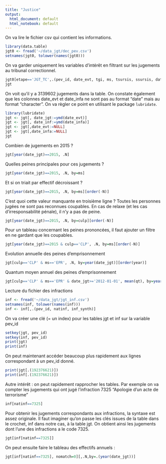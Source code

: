 ```yaml
---
title: "Justice"
output:
  html_document: default
  html_notebook: default
---
```


On va lire le fichier csv qui contient les informations. 


```r
library(data.table)
jgt0 <- fread('~/data_jgt/dec_pev.csv')
setnames(jgt0, tolower(names(jgt0)))
```

On va garder uniquement les variables d'intérêt en filtrant sur les jugements au tribunal correctionnel.

```r
jgt0[etape=='JGT_TC',.(pev_id, date_evt, tgi, ms, tsursis, ssursis, date_infa, culp, qt)] -> jgt
jgt
```

On voit qu'il y a 3139602 jugements dans la table. On constate également que les colonnes
date_evt et date_infa ne sont pas au format "date" mais au format "character". On va règler
ce point en utilisant le package ``lubridate``.

```r
library(lubridate)
jgt <- jgt[, date_jgt:=ymd(date_evt)]
jgt <- jgt[, date_inf:=ymd(date_infa)]
jgt <- jgt[,date_evt:=NULL]
jgt <- jgt[,date_infa:=NULL]
jgt
```

Combien de jugements en 2015 ?

```r
jgt[year(date_jgt)==2015, .N]
```

Quelles peines principales pour ces jugements ?

```r
jgt[year(date_jgt)==2015, .N, by=ms]
```

Et si on triait par effectif décroissant ?

```r
jgt[year(date_jgt)==2015, .N, by=ms][order(-N)]
```

C'est quoi cette valeur manquante en troisième ligne ? 
Toutes les personnes jugées ne sont pas reconnues coupables. En cas de
relaxe (et les cas d'irresponsabilité pénale), il n'y a pas de peine.

```r
jgt[year(date_jgt)==2015, .N, by=culp][order(-N)]
```

Pour un tableau concernant les peines prononcées, il faut 
ajouter un filtre en ne gardant que les coupables.

```r
jgt[year(date_jgt)==2015 & culp=='CLP', .N, by=ms][order(-N)]
```

Evolution annuelle des peines d'emprisonnement

```r
jgt[culp=='CLP' & ms=='EPR', .N, by=year(date_jgt)][order(year)]
```

Quantum moyen annuel des peines d'emprisonnement


```r
jgt[culp=='CLP' & ms=='EPR' & date_jgt>='2012-01-01', mean(qt), by=year(date_jgt)][order(year)]
```


Lecture du fichier des infractions

```r
inf <- fread('~/data_jgt/jgt_inf.csv')
setnames(inf, tolower(names(inf)))
inf <- inf[,.(pev_id, natinf, inf_synth)]
```

On va créer une clé (= un index) pour les tables jgt et inf
sur la variable pev_id

```r
setkey(jgt, pev_id)
setkey(inf, pev_id)
print(jgt)
print(inf)
```

On peut maintenant accéder beaucoup plus rapidement aux
lignes correspondant à un pev_id donné.

```r
print(jgt[.(192376621)])
print(inf[.(192376621)])
```

Autre intérêt : on peut rapidement rapprocher les tables.
Par exemple on va compter les jugements qui ont jugé
l'infraction 7325 "Apologie d'un acte de terrorisme"

```r
inf[natinf==7325]
```

Pour obtenir les jugements correspondants aux infractions, la syntaxe est assez originale.
Il faut imaginer qu'on passe les clés issues de la table dans le crochet, inf dans notre cas,
à la table jgt. On obtient ainsi les jugements dont l'une des infractions a le code 7325.

```r
jgt[inf[natinf==7325]]
```

On peut ensuite faire le tableau des effectifs annuels :

```r
jgt[inf[natinf==7325], nomatch=0][,.N,by=.(year(date_jgt))]
```
